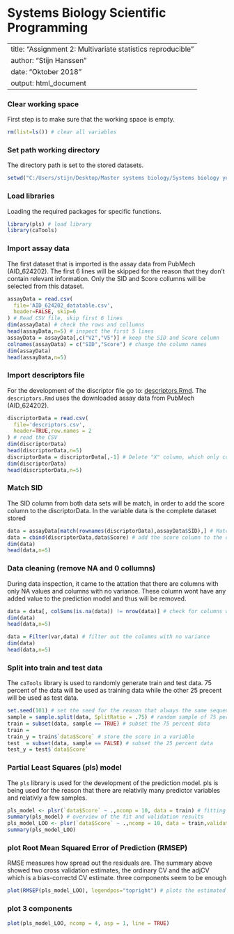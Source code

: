 # Systems Biology Scientific Programming

---
title: "Assignment 2: Multivariate statistics reproducible"
author: "Stijn Hanssen"
date: "Oktober 2018"
output: html_document
---

### Clear working space
First step is to make sure that the working space is empty.
```r
rm(list=ls()) # clear all variables
```

### Set path working directory
The directory path is set to the stored datasets.
```r
setwd("C:/Users/stijn/Desktop/Master systems biology/Systems biology year 2/scientific computing/statistic") # set working directory
```

### Load libraries
Loading the required packages for specific functions.
```r
library(pls) # load library
library(caTools)
```

### Import assay data
The first dataset that is imported is the assay data from PubMech (AID_624202). The first 6 lines will be skipped for the reason that they don't contain relevant information. Only the SID and Score collumns will be selected from this dataset.
```r
assayData = read.csv(
  file='AID_624202_datatable.csv',
  header=FALSE, skip=6
) # Read CSV file, skip first 6 lines
dim(assayData) # check the rows and collumns
head(assayData,n=5) # inspect the first 5 lines
assayData = assayData[,c("V2","V5")] # keep the SID and Score column
colnames(assayData) = c("SID","Score") # change the column names
dim(assayData)
head(assayData,n=5)

```

### Import descriptors file
For the development of the discriptor file go to: [descriptors.Rmd](https://github.com/egonw/scientificProgramming/blob/master/assignment%202/descriptors.Rmd).
The `descriptors.Rmd` uses the downloaded assay data from PubMech (AID_624202).
```r
discriptorData = read.csv(
  file='descriptors.csv',
  header=TRUE,row.names = 2
) # read the CSV
dim(discriptorData)
head(discriptorData,n=5)
discriptorData = discriptorData[,-1] # Delete "X" column, which only contains numbers
dim(discriptorData)
head(discriptorData,n=5)
```

### Match SID
The SID column from both data sets will be match, in order to add the score column to the discriptorData. In the variable data is the complete dataset stored
```r
data = assayData[match(rownames(discriptorData),assayData$SID),] # Match by SID
data = cbind(discriptorData,data$Score) # add the score column to the discriptordata
dim(data)
head(data,n=5)
```
### Data cleaning (remove NA and 0 collumns)
During data inspection, it came to the attation that there are columns with only NA values and columns with no variance. These column wont have any added value to the prediction model and thus will be removed.
```r
data = data[, colSums(is.na(data)) != nrow(data)] # check for columns with NA and remove them
dim(data)
head(data,n=5)

data = Filter(var,data) # filter out the columns with no variance
dim(data)
head(data,n=5)
```

### Split into train and test data
The `caTools` library is used to randomly generate train and test data. 75 percent of the data will be used as training data while the other 25 precent will be used as test data.
```r
set.seed(101) # set the seed for the reason that always the same sequence will be generated
sample = sample.split(data, SplitRatio = .75) # random sample of 75 percent
train = subset(data, sample == TRUE) # subset the 75 percent data
train =
train_y = train$`data$Score` # store the score in a variable
test  = subset(data, sample == FALSE) # subset the 25 percent data
test_y = test$`data$Score`
```

### Partial Least Squares (pls) model 
The `pls` library is used for the development of the prediction model. pls is being used for the reason that there are relativily many predictor variables and relativly a few samples.
```r
pls_model <- plsr(`data$Score` ~ .,ncomp = 10, data = train) # fitting the PLS model. score agianst all other variables. the model is fit with 10 components
summary(pls_model) # overview of the fit and validation results
pls_model_LOO <- plsr(`data$Score` ~ .,ncomp = 10, data = train,validation = "LOO") # added cross validation (Leave-One-Out)
summary(pls_model_LOO)
```

### plot Root Mean Squared Error of Prediction (RMSEP)
RMSE measures how spread out the residuals are. The summary above showed two cross validation estimates, the ordinary CV and the adjCV which is a bias-correctd CV estimate. three components seem to be enough 

```r
plot(RMSEP(pls_model_LOO), legendpos="topright") # plots the estimated RMSEP as a function of the number of components. legendpos indicated the legend position
```

### plot 3 components

```r
plot(pls_model_LOO, ncomp = 4, asp = 1, line = TRUE)
```


```r

```


```r

```


